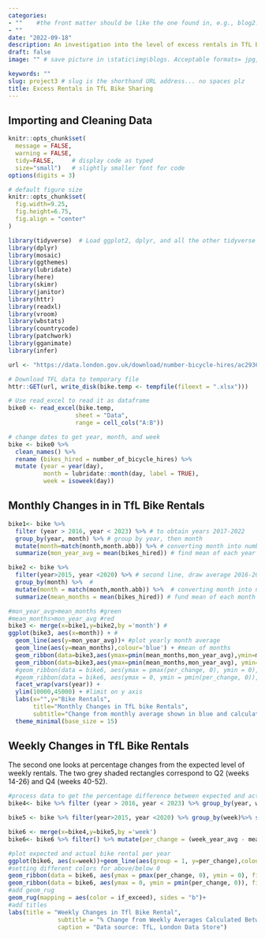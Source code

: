 ```yaml
---
categories:  
- ""    #the front matter should be like the one found in, e.g., blog2.md. It cannot be like the normal Rmd we used
- ""
date: "2022-09-18"
description: An investigation into the level of excess rentals in TfL Bike sharing, both weekly and monthly. # the title that will show up once someone gets to this page
draft: false
image: "" # save picture in \static\img\blogs. Acceptable formats= jpg, jpeg, or png . Your iPhone pics wont work

keywords: ""
slug: project3 # slug is the shorthand URL address... no spaces plz
title: Excess Rentals in TfL Bike Sharing
---
```


## Importing and Cleaning Data
```r
knitr::opts_chunk$set(
  message = FALSE, 
  warning = FALSE, 
  tidy=FALSE,     # display code as typed
  size="small")   # slightly smaller font for code
options(digits = 3)

# default figure size
knitr::opts_chunk$set(
  fig.width=9.25, 
  fig.height=6.75,
  fig.align = "center"
)
```

```r
library(tidyverse)  # Load ggplot2, dplyr, and all the other tidyverse packages
library(dplyr)
library(mosaic)
library(ggthemes)
library(lubridate)
library(here)
library(skimr)
library(janitor)
library(httr)
library(readxl)
library(vroom)
library(wbstats)
library(countrycode)
library(patchwork)
library(gganimate)
library(infer)
```


```r
url <- "https://data.london.gov.uk/download/number-bicycle-hires/ac29363e-e0cb-47cc-a97a-e216d900a6b0/tfl-daily-cycle-hires.xlsx"

# Download TFL data to temporary file
httr::GET(url, write_disk(bike.temp <- tempfile(fileext = ".xlsx")))

# Use read_excel to read it as dataframe
bike0 <- read_excel(bike.temp,
                   sheet = "Data",
                   range = cell_cols("A:B"))

# change dates to get year, month, and week
bike <- bike0 %>% 
  clean_names() %>% 
  rename (bikes_hired = number_of_bicycle_hires) %>% 
  mutate (year = year(day),
          month = lubridate::month(day, label = TRUE),
          week = isoweek(day))
```

## Monthly Changes in in TfL Bike Rentals

```r

bike1<- bike %>% 
  filter (year > 2016, year < 2023) %>% # to obtain years 2017-2022
  group_by(year, month) %>% # group by year, then month
  mutate(month=match(month,month.abb)) %>% # converting month into numbers (to be able to draw)
  summarize(mon_year_avg = mean(bikes_hired)) # find mean of each year of each month

bike2 <- bike %>% 
  filter(year>2015, year <2020) %>% # second line, draw average 2016-2019
  group_by(month) %>%  #
  mutate(month = match(month,month.abb)) %>%  # converting month into numbers (to be able to draw)
  summarize(mean_months = mean(bikes_hired)) # fund mean of each month throughout the years

#mon_year_avg>mean_months #green
#mean_months>mon_year_avg #red
bike3 <- merge(x=bike1,y=bike2,by ='month') #
ggplot(bike3, aes(x=month)) + #
  geom_line(aes(y=mon_year_avg))+ #plot yearly month average
  geom_line(aes(y=mean_months),colour='blue') + #mean of months
  geom_ribbon(data=bike3,aes(ymax=pmin(mean_months,mon_year_avg),ymin=mon_year_avg),fill="green",alpha=0.5) + #green ribbon when average is more then 2016-2019
  geom_ribbon(data=bike3,aes(ymax=pmin(mean_months,mon_year_avg), ymin=mean_months),fill="red",alpha=0.5)+
  #geom_ribbon(data = bike6, aes(ymax = pmax(per_change, 0), ymin = 0), fill = "green", alpha = 0.5)+
  #geom_ribbon(data = bike6, aes(ymax = 0, ymin = pmin(per_change, 0)), fill = "red", alpha = 0.5)
  facet_wrap(vars(year)) + 
  ylim(10000,45000) + #limit on y axis
  labs(x="",y="Bike Rentals",
       title="Monthly Changes in TfL bike Rentals",
       subtitle="Change from monthly average shown in blue and calculated between 2016-2019") +
  theme_minimal(base_size = 15)

```

## Weekly Changes in TfL Bike Rentals

The second one looks at percentage changes from the expected level of weekly rentals. The two grey shaded rectangles correspond to Q2 (weeks 14-26) and Q4 (weeks 40-52).

```r
#process data to get the percentage difference between expected and actual bike rented per week
bike4<- bike %>% filter (year > 2016, year < 2023) %>% group_by(year, week) %>%   summarize(week_year_avg = mean(bikes_hired))

bike5 <- bike %>% filter(year>2015, year <2020) %>% group_by(week)%>% summarize(mean_weeks = mean(bikes_hired), base_line = 0)

bike6 <- merge(x=bike4,y=bike5,by ='week')
bike6<- bike6 %>% filter() %>% mutate(per_change = (week_year_avg - mean_weeks)/mean_weeks, if_exceed = ifelse(per_change >=0, TRUE, FALSE))

#plot expected and actual bike rental per year 
ggplot(bike6, aes(x=week))+geom_line(aes(group = 1, y=per_change),colour='black')+geom_line(aes(y = base_line )) +facet_wrap(vars(year))+xlim(0, 53)+
#setting different colors for above/below 0
geom_ribbon(data = bike6, aes(ymax = pmax(per_change, 0), ymin = 0), fill = "green", alpha = 0.5)+
geom_ribbon(data = bike6, aes(ymax = 0, ymin = pmin(per_change, 0)), fill = "red", alpha = 0.5)+ scale_y_continuous(labels = scales::percent)+
#add geom_rug
geom_rug(mapping = aes(color = if_exceed), sides = "b")+
#add titles
labs(title = "Weekly Changes in Tfl Bike Rental",
              subtitle = "% Change from Weekly Averages Calculated Between 2016-2019",
              caption = "Data source: TfL, London Data Store")

```

